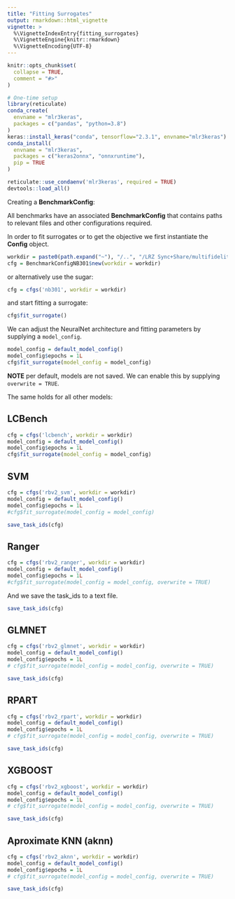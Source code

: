 ```yaml
---
title: "Fitting Surrogates"
output: rmarkdown::html_vignette
vignette: >
  %\VignetteIndexEntry{fitting_surrogates}
  %\VignetteEngine{knitr::rmarkdown}
  %\VignetteEncoding{UTF-8}
---
```


```r
knitr::opts_chunk$set(
  collapse = TRUE,
  comment = "#>"
)
```


```r
# One-time setup 
library(reticulate)
conda_create(
  envname = "mlr3keras",
  packages = c("pandas", "python=3.8")
)
keras::install_keras("conda", tensorflow="2.3.1", envname="mlr3keras")
conda_install(
  envname = "mlr3keras",
  packages = c("keras2onnx", "onnxruntime"),
  pip = TRUE
)
```

```r
reticulate::use_condaenv('mlr3keras', required = TRUE)
devtools::load_all()
```


Creating a **BenchmarkConfig**:

All benchmarks have an associated **BenchmarkConfig** that contains paths to relevant files and other configurations required.

In order to fit surrogates or to get the objective we first instantiate the **Config** object.

```r
workdir = paste0(path.expand("~"), "/..", "/LRZ Sync+Share/multifidelity_data/")
cfg = BenchmarkConfigNB301$new(workdir = workdir)
```

or alternatively use the sugar:

```r
cfg = cfgs('nb301', workdir = workdir)
```

and start fitting a surrogate:

```r
cfg$fit_surrogate()
```

We can adjust the NeuralNet architecture and fitting parameters by supplying a `model_config`.

```r
model_config = default_model_config()
model_config$epochs = 1L
cfg$fit_surrogate(model_config = model_config)
```

**NOTE** per default, models are not saved. We can enable this by supplying `overwrite = TRUE`.

The same holds for all other models:



## LCBench

```r
cfg = cfgs('lcbench', workdir = workdir)
model_config = default_model_config()
model_config$epochs = 1L
cfg$fit_surrogate(model_config = model_config)
```


## SVM

```r
cfg = cfgs('rbv2_svm', workdir = workdir)
model_config = default_model_config()
model_config$epochs = 1L
#cfg$fit_surrogate(model_config = model_config)
```

```r
save_task_ids(cfg)
```

## Ranger

```r
cfg = cfgs('rbv2_ranger', workdir = workdir)
model_config = default_model_config()
model_config$epochs = 1L
#cfg$fit_surrogate(model_config = model_config, overwrite = TRUE)
```

And we save the task_ids to a text file.

```r
save_task_ids(cfg)
```

## GLMNET

```r
cfg = cfgs('rbv2_glmnet', workdir = workdir)
model_config = default_model_config()
model_config$epochs = 1L
# cfg$fit_surrogate(model_config = model_config, overwrite = TRUE)
```

```r
save_task_ids(cfg)
```

## RPART

```r
cfg = cfgs('rbv2_rpart', workdir = workdir)
model_config = default_model_config()
model_config$epochs = 1L
# cfg$fit_surrogate(model_config = model_config, overwrite = TRUE)
```

```r
save_task_ids(cfg)
```

## XGBOOST

```r
cfg = cfgs('rbv2_xgboost', workdir = workdir)
model_config = default_model_config()
model_config$epochs = 1L
# cfg$fit_surrogate(model_config = model_config, overwrite = TRUE)
```

```r
save_task_ids(cfg)
```

## Aproximate KNN (aknn)

```r
cfg = cfgs('rbv2_aknn', workdir = workdir)
model_config = default_model_config()
model_config$epochs = 1L
# cfg$fit_surrogate(model_config = model_config, overwrite = TRUE)
```

```r
save_task_ids(cfg)
```
